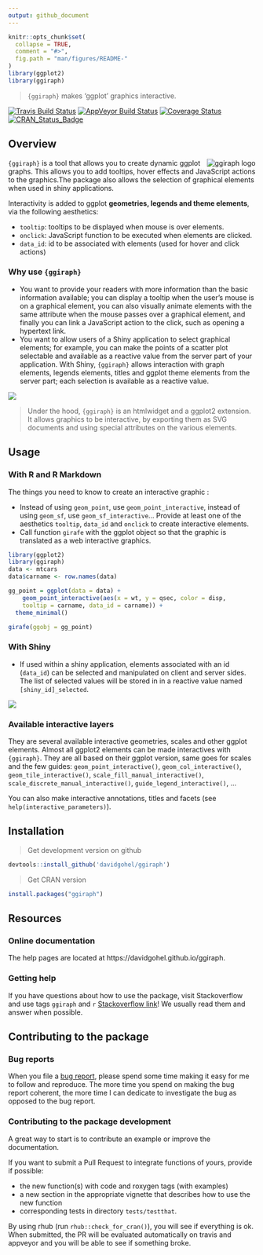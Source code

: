 ```yaml
---
output: github_document
---
```


```r
knitr::opts_chunk$set(
  collapse = TRUE,
  comment = "#>",
  fig.path = "man/figures/README-"
)
library(ggplot2)
library(ggiraph)
```

> `{ggiraph}` makes 'ggplot' graphics interactive. 

[![Travis Build Status](https://travis-ci.org/davidgohel/ggiraph.svg?branch=master)](https://travis-ci.org/davidgohel/ggiraph)
[![AppVeyor Build Status](https://ci.appveyor.com/api/projects/status/github/davidgohel/ggiraph?branch=master&svg=true)](https://ci.appveyor.com/project/davidgohel/ggiraph)
[![Coverage Status](https://img.shields.io/codecov/c/github/davidgohel/ggiraph/master.svg)](https://codecov.io/github/davidgohel/ggiraph?branch=master)
[![CRAN_Status_Badge](http://www.r-pkg.org/badges/version/ggiraph)](https://cran.r-project.org/package=ggiraph)


## Overview

<a href="https://github.com/davidgohel/ggiraph"><img src="man/figures/logo.png" alt="ggiraph logo" align="right" /></a>

`{ggiraph}` is a tool that allows you to create dynamic ggplot graphs. This allows you 
to add tooltips, hover effects and JavaScript actions to the graphics.The package also 
allows the selection of graphical elements when used in shiny applications. 

Interactivity is added to ggplot **geometries, legends and theme elements**, via 
the following aesthetics:

* `tooltip`: tooltips to be displayed when mouse is over elements. 
* `onclick`: JavaScript function to be executed when elements are clicked. 
* `data_id`: id to be associated with elements (used for hover and click actions)

### Why use `{ggiraph}`

* You want to provide your readers with more information than the basic information 
available; you can display a tooltip when the user's mouse is on a graphical element, 
you can also visually animate elements with the same attribute when the mouse passes 
over a graphical element, and finally you can link a JavaScript action to the click, 
such as opening a hypertext link.
* You want to allow users of a Shiny application to select graphical elements; for 
example, you can make the points of a scatter plot selectable and available as a 
reactive value from the server part of your application. With Shiny, `{ggiraph}` allows 
interaction with graph elements, legends elements, titles and ggplot theme elements 
from the server part; each selection is available as a reactive value.

![](man/figures/image_girafe.png)


> Under the hood, `{ggiraph}` is an htmlwidget and a ggplot2 extension. It allows graphics 
to be interactive, by exporting them as SVG documents and using special attributes on 
the various elements.



## Usage

### With R and R Markdown

The things you need to know to create an interactive graphic :

* Instead of using `geom_point`, use `geom_point_interactive`, 
instead of using `geom_sf`, use `geom_sf_interactive`... Provide at least one 
of the aesthetics `tooltip`, `data_id` and `onclick` to create interactive elements.
* Call function `girafe` with the ggplot object so that the graphic is translated as 
a web interactive graphics.

```r
library(ggplot2)
library(ggiraph)
data <- mtcars
data$carname <- row.names(data)

gg_point = ggplot(data = data) +
	geom_point_interactive(aes(x = wt, y = qsec, color = disp,
    tooltip = carname, data_id = carname)) + 
  theme_minimal()

girafe(ggobj = gg_point)
```

### With Shiny

* If used within a shiny application, elements associated with an id (`data_id`) 
can be selected and manipulated on client and server sides. The list of selected values 
will be stored in in a reactive value named `[shiny_id]_selected`.

![](man/figures/shiny_girafe.png)


### Available interactive layers 

They are several available interactive geometries, scales and other ggplot
elements. Almost all ggplot2 elements can be made interactives with `{ggiraph}`.
They are all based on their ggplot version, same goes for scales and the few
guides: `geom_point_interactive()`, `geom_col_interactive()`,
`geom_tile_interactive()`, `scale_fill_manual_interactive()`,
`scale_discrete_manual_interactive()`, `guide_legend_interactive()`, ...

You can also make interactive annotations, titles and facets (see 
`help(interactive_parameters)`).

## Installation 

> Get development version on github

```r
devtools::install_github('davidgohel/ggiraph')
```

> Get CRAN version

```r
install.packages("ggiraph")
```    

## Resources

### Online documentation

The help pages are located at https://davidgohel.github.io/ggiraph.

### Getting help

If you have questions about how to use the package, visit Stackoverflow 
and use tags `ggiraph` and `r` [Stackoverflow
link](https://stackoverflow.com/questions/tagged/ggiraph+r)\! We
usually read them and answer when possible.

## Contributing to the package

### Bug reports

When you file a [bug report](https://github.com/davidgohel/ggiraph/issues), please spend 
some time making it easy for me to follow and reproduce. The more time you spend on making 
the bug report coherent, the more time I can dedicate to investigate the bug as opposed to 
the bug report.

### Contributing to the package development

A great way to start is to contribute an example or improve the documentation.

If you want to submit a Pull Request to integrate functions of yours, provide if possible:

* the new function(s) with code and roxygen tags (with examples)
* a new section in the appropriate vignette that describes how to use the new function
* corresponding tests in directory `tests/testthat`.

By using rhub (run `rhub::check_for_cran()`), you will see if everything is ok.
When submitted, the PR will be evaluated automatically on travis and appveyor 
and you will be able to see if something broke.


